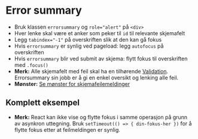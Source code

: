 
<Meta of={stories} />

# Error summary

- Bruk klassen `errorsummary` og `role="alert"` på `<div>`
- Hver lenke skal være et anker som peker til `id` til relevante skjemafelt
- Legg `tabindex="-1"` på overskriften slik at den kan gå fokus
- Hvis `errorsummary` er synlig ved pageload: legg `autofocus` på overskriften
- Hvis `errorsummary` blir ved submit av skjema: flytt fokus til overskriften med `.focus()`
- **Merk:** Alle skjemafelt med feil skal ha en tilhørende [Validation](?path=/docs/designsystem-validation--docs). Errorsummary sin jobb er å gi en enkel oversikt og lenking alle feil.
- **Mønster:** [Se mønster for skjemafeilemeldinger](https://www.designsystemet.no/no/patterns/errors)

<Canvas of={stories.Default} />

## Komplett eksempel
- **Merk:** React kan ikke vise og flytte fokus i samme operasjon på grunn av asynkron uttegning. Bruk `setTimeout(() => { din-fokus-her })` for å flytte fokus etter at feilmeldingen er synlig.
<Canvas of={stories.WithForm} />

<CssVariables component="errorsummary" />